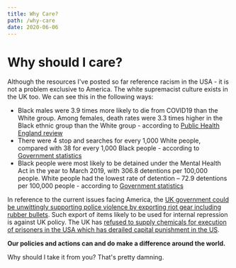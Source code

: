 ```yaml
---
title: Why Care?
path: /why-care
date: 2020-06-06
---
```


<SEO title="Why should I care?" />

# Why should I care?

Although the resources I've posted so far reference racism in the USA - it
is not a problem exclusive to America. The white supremacist culture
exists in the UK too. We can see this in the following ways:

- Black males were 3.9 times more likely to die from COVID19 than the White
 group. Among females, death rates were 3.3 times higher in the Black ethnic
 group than the White group - according to [Public Health England review](https://assets.publishing.service.gov.uk/government/uploads/system/uploads/attachment_data/file/889195/disparities_review.pdf)
- There were 4 stop and searches for every 1,000 White people, compared with
 38 for every 1,000 Black people - according to [Government statistics](https://www.ethnicity-facts-figures.service.gov.uk/crime-justice-and-the-law/policing/stop-and-search/latest#by-ethnicity)
- Black people were most likely to be detained under the Mental Health Act
 in the year to March 2019, with 306.8 detentions per 100,000 people. White
 people had the lowest rate of detention – 72.9 detentions per 100,000 people -
 according to [Government statistics](https://www.ethnicity-facts-figures.service.gov.uk/health/mental-health/detentions-under-the-mental-health-act/latest#by-ethnicity-5-ethnic-groups)

In reference to the current issues facing America, the [UK government could be unwittingly supporting police violence by exporting riot gear including rubber bullets](https://www.amnesty.org.uk/press-releases/usa-protests-uk-should-review-exports-security-equipment-us-police-forces).
 Such export of items likely to be used for internal repression is against UK
 policy. The UK has [refused to supply chemicals for execution of prisoners in the USA which has derailed capital punishment in the US](https://www.independent.co.uk/news/world/americas/america-is-running-out-of-lethal-injection-drugs-because-of-a-european-embargo-to-end-the-death-10106933.html).

**Our policies and actions can and do make a difference around the world.**

<div class="mt-6 flex space-x-4">
    <Link to="/who-cares" class="flex-initial rounded-lg bg-white text-purple p-3 no-underline">
    Why should I take it from you?
    </Link>
    <Link to="/what-to-do" class="flex-initial rounded-lg bg-white text-purple p-3 no-underline">
    That's pretty damning.
    </Link>
</div>
